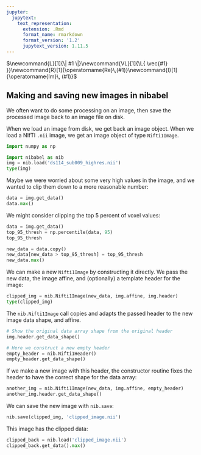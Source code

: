 ```yaml
---
jupyter:
  jupytext:
    text_representation:
      extension: .Rmd
      format_name: rmarkdown
      format_version: '1.2'
      jupytext_version: 1.11.5
---
```


$\newcommand{L}[1]{\| #1 \|}\newcommand{VL}[1]{\L{ \vec{#1} }}\newcommand{R}[1]{\operatorname{Re}\,(#1)}\newcommand{I}[1]{\operatorname{Im}\, (#1)}$

## Making and saving new images in nibabel

We often want to do some processing on an image, then save the processed image
back to an image file on disk.

When we load an image from disk, we get back an image object. When we load a
NIfTI `.nii` image, we get an image object of type `Nifti1Image`.

```python
import numpy as np
```

```python
import nibabel as nib
img = nib.load('ds114_sub009_highres.nii')
type(img)
```

Maybe we were worried about some very high values in the image, and we wanted
to clip them down to a more reasonable number:

```python
data = img.get_data()
data.max()  
```

We might consider clipping the top 5 percent of voxel values:

```python
data = img.get_data()
top_95_thresh = np.percentile(data, 95)
top_95_thresh
```

```python
new_data = data.copy()
new_data[new_data > top_95_thresh] = top_95_thresh
new_data.max()  
```

We can make a new `Nifti1Image` by constructing it directly.  We pass the
new data, the image affine, and (optionally) a template header for the image:

```python
clipped_img = nib.Nifti1Image(new_data, img.affine, img.header)
type(clipped_img)
```

The `nib.Nifti1Image` call copies and adapts the passed header to the new
image data shape, and affine.

```python
# Show the original data array shape from the original header
img.header.get_data_shape()
```

```python
# Here we construct a new empty header
empty_header = nib.Nifti1Header()
empty_header.get_data_shape()
```

If we make a new image with this header, the constructor routine fixes the
header to have the correct shape for the data array:

```python
another_img = nib.Nifti1Image(new_data, img.affine, empty_header)
another_img.header.get_data_shape()
```

We can save the new image with `nib.save`:

```python
nib.save(clipped_img, 'clipped_image.nii')
```

This image has the clipped data:

```python
clipped_back = nib.load('clipped_image.nii')
clipped_back.get_data().max()  
```

<!-- vim:ft=rst -->
<!-- Course -->
<!-- BIC -->
<!-- Python distributions -->
<!-- Version control -->
<!-- Editors -->
<!-- Python and common libraries -->
<!-- IPython -->
<!-- Virtualenv and helpers -->
<!-- Pypi and packaging -->
<!-- Mac development -->
<!-- Windows development -->
<!-- Nipy and friends -->
<!-- FMRI datasets -->
<!-- Languages -->
<!-- Imaging software -->
<!-- Installation -->
<!-- Tutorials -->
<!-- MB tutorials -->
<!-- Ideas -->
<!-- Psych-214 -->
<!-- People -->
<!-- Licenses -->
<!-- Neuroimaging stuff -->
<!-- OpenFMRI projects -->
<!-- Unix -->
<!-- Substitutions -->

